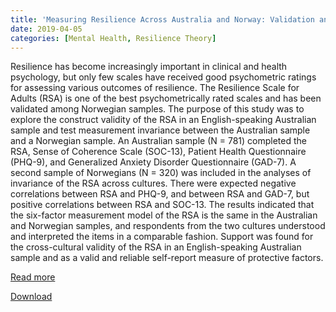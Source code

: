 ```yaml
---
title: 'Measuring Resilience Across Australia and Norway: Validation and Psychometric Properties of the English Version of the Resilience Scale for Adults'
date: 2019-04-05
categories: [Mental Health, Resilience Theory]
---
```

Resilience has become increasingly important in clinical and health psychology, but only few scales have received good psychometric ratings for assessing various outcomes of resilience. The Resilience Scale for Adults (RSA) is one of the best psychometrically rated scales and has been validated among Norwegian samples. The purpose of this study was to explore the construct validity of the RSA in an English-speaking Australian sample and test measurement invariance between the Australian sample and a Norwegian sample. An Australian sample (N = 781) completed the RSA, Sense of Coherence Scale (SOC-13), Patient Health Questionnaire (PHQ-9), and Generalized Anxiety Disorder Questionnaire (GAD-7). A second sample of Norwegians (N = 320) was included in the analyses of invariance of the RSA across cultures. There were expected negative correlations between RSA and PHQ-9, and between RSA and GAD-7, but positive correlations between RSA and SOC-13. The results indicated that the six-factor measurement model of the RSA is the same in the Australian and Norwegian samples, and respondents from the two cultures understood and interpreted the items in a comparable fashion. Support was found for the cross-cultural validity of the RSA in an English-speaking Australian sample and as a valid and reliable self-report measure of protective factors.

[Read more](https://psycnet.apa.org/doi/10.1027/1015-5759/a000509)

[Download](RSA_Australia.pdf)